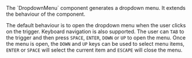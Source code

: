 
<div className="large">
  The `DropdownMenu` component generates a dropdown menu.  It extends the
  behaviour of the <DropdownLink/> component.
</div>

The default behaviour is to open the dropdown menu when the user clicks on
the trigger. Keyboard navigation is also supported.  The user can `TAB`
to the trigger and then press `SPACE`, `ENTER`, `DOWN` or `UP` to open the
menu. Once the menu is open, the `DOWN` and `UP` keys can be used to select
menu items, `ENTER` or `SPACE` will select the current item and `ESCAPE`
will close the menu.

<Example
  Component={Component}
  code={Source}
/>
